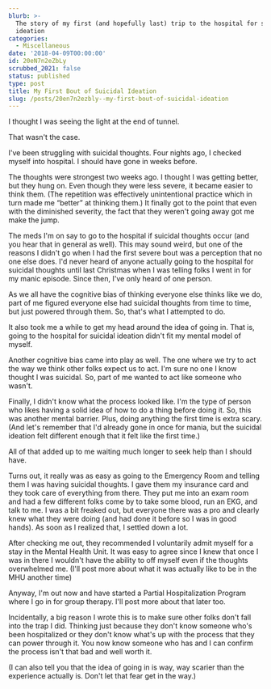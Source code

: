 ```yaml
---
blurb: >-
  The story of my first (and hopefully last) trip to the hospital for suicidal
  ideation
categories:
  - Miscellaneous
date: '2018-04-09T00:00:00'
id: 20eN7n2eZbLy
scrubbed_2021: false
status: published
type: post
title: My First Bout of Suicidal Ideation
slug: /posts/20en7n2ezbly--my-first-bout-of-suicidal-ideation
---
```


I thought I was seeing the light at the end of tunnel.
 
That wasn't the case.
 
I've been struggling with suicidal thoughts. Four nights ago, I checked myself into hospital. I should have gone in weeks before.

The thoughts were strongest two weeks ago. I thought I was getting better, but they hung on. Even though they were less severe, it became easier to think them. (The repetition was effectively unintentional practice which in turn made me “better” at thinking them.) It finally got to the point that even with the diminished severity, the fact that they weren't going away got me make the jump.
 
The meds I'm on say to go to the hospital if suicidal thoughts occur (and you hear that in general as well). This may sound weird, but one of the reasons I didn't go when I had the first severe bout was a perception that no one else does. I'd never heard of anyone actually going to the hospital for suicidal thoughts until last Christmas when I was telling folks I went in for my manic episode. Since then, I've only heard of one person.
 
As we all have the cognitive bias of thinking everyone else thinks like we do, part of me figured everyone else had suicidal thoughts from time to time, but just powered through them. So, that's what I attempted to do.
 
It also took me a while to get my head around the idea of going in. That is, going to the hospital for suicidal ideation didn't fit my mental model of myself.
 
Another cognitive bias came into play as well. The one where we try to act the way we think other folks expect us to act. I'm sure no one I know thought I was suicidal. So, part of me wanted to act like someone who wasn't.
 
Finally, I didn't know what the process looked like. I'm the type of person who likes having a solid idea of how to do a thing before doing it. So, this was another mental barrier. Plus, doing anything the first time is extra scary. (And let's remember that I'd already gone in once for mania, but the suicidal ideation felt different enough that it felt like the first time.)
 
All of that added up to me waiting much longer to seek help than I should have.
 
Turns out, it really was as easy as going to the Emergency Room and telling them I was having suicidal thoughts. I gave them my insurance card and they took care of everything from there. They put me into an exam room and had a few different folks come by to take some blood, run an EKG, and talk to me. I was a bit freaked out, but everyone there was a pro and clearly knew what they were doing (and had done it before so I was in good hands). As soon as I realized that, I settled down a lot.
 
After checking me out, they recommended I voluntarily admit myself for a stay in the Mental Health Unit. It was easy to agree since I knew that once I was in there I wouldn't have the ability to off myself even if the thoughts overwhelmed me. (I'll post more about what it was actually like to be in the MHU another time)
 
Anyway, I'm out now and have started a Partial Hospitalization Program where I go in for group therapy. I'll post more about that later too.
 
Incidentally, a big reason I wrote this is to make sure other folks don't fall into the trap I did. Thinking just because they don't know someone who's been hospitalized or they don't know what's up with the process that they can power through it. You now know someone who has and I can confirm the process isn't that bad and well worth it.
 
(I can also tell you that the idea of going in is way, way scarier than the experience actually is. Don't let that fear get in the way.)
